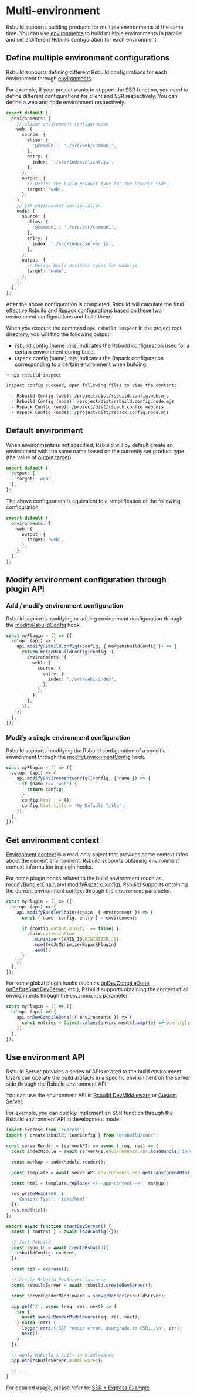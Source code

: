 # Multi-environment

Rsbuild supports building products for multiple environments at the same time. You can use [environments](/config/environments) to build multiple environments in parallel and set a different Rsbuild configuration for each environment.

## Define multiple environment configurations

Rsbuild supports defining different Rsbuild configurations for each environment through [environments](/config/environments).

For example, if your project wants to support the SSR function, you need to define different configurations for client and SSR respectively. You can define a web and node environment respectively.

```ts title=rsbuild.config.ts
export default {
  environments: {
    // client environment configuration
    web: {
      source: {
        alias: {
          '@common1': './src/web/common1',
        },
        entry: {
          index: './src/index.client.js',
        },
      },
      output: {
        // Define the build product type for the browser side
        target: 'web',
      },
    },
    // SSR environment configuration
    node: {
      source: {
        alias: {
          '@common1': './src/ssr/common1',
        },
        entry: {
          index: './src/index.server.js',
        },
      },
      output: {
        // Define build artifact types for Node.js
        target: 'node',
      },
    },
  },
};
```

After the above configuration is completed, Rsbuild will calculate the final effective Rsbuild and Rspack configurations based on these two environment configurations and build them.

When you execute the command `npx rsbuild inspect` in the project root directory, you will find the following output:

- rsbuild.config.[name].mjs: Indicates the Rsbuild configuration used for a certain environment during build.
- rspack.config.[name].mjs: Indicates the Rspack configuration corresponding to a certain environment when building.

```bash
➜ npx rsbuild inspect

Inspect config succeed, open following files to view the content:

  - Rsbuild Config (web): /project/dist/rsbuild.config.web.mjs
  - Rsbuild Config (node): /project/dist/rsbuild.config.node.mjs
  - Rspack Config (web): /project/dist/rspack.config.web.mjs
  - Rspack Config (node): /project/dist/rspack.config.node.mjs
```

## Default environment

When environments is not specified, Rsbuild will by default create an environment with the same name based on the currently set product type (the value of [output.target](/config/output/target)).

```ts title=rsbuild.config.ts
export default {
  output: {
    target: 'web',
  },
};
```

The above configuration is equivalent to a simplification of the following configuration:

```ts title=rsbuild.config.ts
export default {
  environments: {
    web: {
      output: {
        target: 'web',
      },
    },
  },
};
```

## Modify environment configuration through plugin API

### Add / modify environment configuration

Rsbuild supports modifying or adding environment configuration through the [modifyRsbuildConfig](/plugins/dev/hooks#modifyrsbuildconfig) hook.

```ts
const myPlugin = () => ({
  setup: (api) => {
    api.modifyRsbuildConfig((config, { mergeRsbuildConfig }) => {
      return mergeRsbuildConfig(config, {
        environments: {
          web1: {
            source: {
              entry: {
                index: './src/web1/index',
              },
            },
          },
        },
      });
    });
  },
});
```

### Modify a single environment configuration

Rsbuild supports modifying the Rsbuild configuration of a specific environment through the [modifyEnvironmentConfig](/plugins/dev/hooks#modifyenvironmentconfig) hook.

```ts
const myPlugin = () => ({
  setup: (api) => {
    api.modifyEnvironmentConfig((config, { name }) => {
      if (name !== 'web') {
        return config;
      }
      config.html ||= {};
      config.html.title = 'My Default Title';
    });
  },
});
```

## Get environment context

[Environment context](/api/javascript-api/types#environmentcontext) is a read-only object that provides some context infos about the current environment. Rsbuild supports obtaining environment context information in plugin hooks.

For some plugin hooks related to the build environment (such as [modifyBundlerChain](/plugins/dev/hooks#modifybundlerchain) and [modifyRspackConfig](/plugins/dev/hooks#modifyrspackconfig)), Rsbuild supports obtaining the current environment context through the `environment` parameter.

```ts
const myPlugin = () => ({
  setup: (api) => {
    api.modifyBundlerChain((chain, { environment }) => {
      const { name, config, entry } = environment;

      if (config.output.minify !== false) {
        chain.optimization
          .minimizer(CHAIN_ID.MINIMIZER.JS)
          .use(SwcJsMinimizerRspackPlugin)
          .end();
      }
    });
  },
});
```

For some global plugin hooks (such as [onDevCompileDone](/plugins/dev/hooks#ondevcompiledone), [onBeforeStartDevServer](/plugins/dev/hooks#onbeforestartdevserver), etc.), Rsbuild supports obtaining the context of all environments through the `environments` parameter.

```ts
const myPlugin = () => ({
  setup: (api) => {
    api.onDevCompileDone(({ environments }) => {
      const entries = Object.values(environments).map((e) => e.entry);
    });
  },
});
```

## Use environment API

Rsbuild Server provides a series of APIs related to the build environment. Users can operate the build artifacts in a specific environment on the server side through the Rsbuild environment API.

You can use the environment API in [Rsbuild DevMiddleware](/config/dev/setup-middlewares) or [Custom Server](/api/javascript-api/instance#rsbuildcreatedevserver).

For example, you can quickly implement an SSR function through the Rsbuild environment API in development mode:

```ts
import express from 'express';
import { createRsbuild, loadConfig } from '@rsbuild/core';

const serverRender = (serverAPI) => async (_req, res) => {
  const indexModule = await serverAPI.environments.ssr.loadBundle('index');

  const markup = indexModule.render();

  const template = await serverAPI.environments.web.getTransformedHtml('index');

  const html = template.replace('<!--app-content-->', markup);

  res.writeHead(200, {
    'Content-Type': 'text/html',
  });
  res.end(html);
};

export async function startDevServer() {
  const { content } = await loadConfig({});

  // Init Rsbuild
  const rsbuild = await createRsbuild({
    rsbuildConfig: content,
  });

  const app = express();

  // Create Rsbuild DevServer instance
  const rsbuildServer = await rsbuild.createDevServer();

  const serverRenderMiddleware = serverRender(rsbuildServer);

  app.get('/', async (req, res, next) => {
    try {
      await serverRenderMiddleware(req, res, next);
    } catch (err) {
      logger.error('SSR render error, downgrade to CSR...\n', err);
      next();
    }
  });

  // Apply Rsbuild’s built-in middlewares
  app.use(rsbuildServer.middlewares);

  // ...
}
```

For detailed usage, please refer to: [SSR + Express Example](https://github.com/rspack-contrib/rspack-examples/tree/main/rsbuild/ssr-express).
